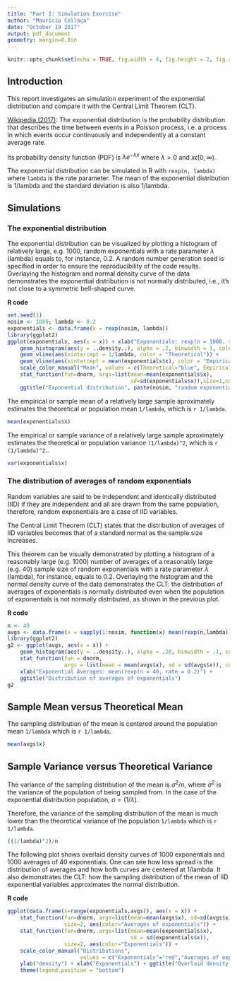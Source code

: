 ```yaml
---
title: "Part I: Simulation Exercise"
author: "Maurício Collaça"
date: "October 19 2017"
output: pdf_document
geometry: margin=0.8in
---
```


```r
knitr::opts_chunk$set(echo = TRUE, fig.width = 4, fig.height = 2, fig.align = "center")
```
## Introduction

This report investigates an simulation experiment of the exponential distribution and compare it with the Central Limit Theorem (CLT).

[Wikipedia (2017)](https://en.wikipedia.org/wiki/Exponential_distribution): The exponential distribution is the probability distribution that describes the time between events in a Poisson process, i.e. a process in which events occur continuously and independently at a constant average rate.

Its probability density function (PDF) is $\lambda e ^{-\lambda x}$ where $\lambda > 0$ and $x \epsilon [0, \infty)$.

The exponential distribution can be simulated in R with `rexp(n, lambda)` where `lambda` is the rate parameter. The mean of the exponential distribution is 1/lambda and the standard deviation is also 1/lambda.

## Simulations

### The exponential distribution

The exponential distribution can be visualized by plotting a histogram of relatively large, e.g. 1000, random exponentials with a rate parameter $\lambda$ (lambda) equals to, for instance, 0.2. A random number generation seed is specified in order to ensure the reproducibility of the code results.  Overlaying the histogram and normal density curve of the data demonstrates the exponential distribution is not normally distributed, i.e., it's not close to a symmetric bell-shaped curve.

**R code**
```r
set.seed(1)
nosim <- 1000; lambda <- 0.2
exponentials <- data.frame(x = rexp(nosim, lambda))
library(ggplot2)
ggplot(exponentials, aes(x = x)) + xlab("Exponentials: rexp(n = 1000, rate = 0.2)") +
    geom_histogram(aes(y = ..density..), alpha = .2, binwidth = 1, color = "black") +
    geom_vline(aes(xintercept = 1/lambda, color = "Theoretical")) +
    geom_vline(aes(xintercept = mean(exponentials$x), color = "Empirical")) +
    scale_color_manual("Mean", values = c(Theoretical="blue", Empirical="red")) +
    stat_function(fun=dnorm, args=list(mean=mean(exponentials$x),
                                       sd=sd(exponentials$x)),size=1,color="red") +
    ggtitle("Exponential distribution", paste(nosim, "random exponentials at rate", lambda))
```

The empirical or sample mean of a relatively large sample aproximately estimates the theoretical or population mean `1/lambda`, which is `r 1/lambda`.
```r
mean(exponentials$x)
```

The empirical or sample variance of a relatively large sample aproximately estimates the theoretical or population variance `(1/lambda)^2`, which is `r (1/lambda)^2`..
```r
var(exponentials$x)
```

### The distribution of averages of random exponentials

Random variables are said to be independent and identically distributed (IID) if they are independent and all are drawn from the same population, therefore, random exponentials are a case of IID variables.

The Central Limit Theorem (CLT) states that the distribution of averages of IID variables becomes that of a standard normal as the sample size increases.

This theorem can be visually demonstrated by plotting a histogram of a reasonably large (e.g. 1000) number of averages of a reasonably large (e.g. 40) sample size of random exponentials with a rate parameter $\lambda$ (lambda), for instance, equals to 0.2. Overlaying the histogram and the normal density curve of the data demonstrates the CLT: the  distribution of averages of exponentials is normally distributed even when the population of exponentials is not normally distributed, as shown in the previous plot.

**R code**
```r
n <- 40
avgs <- data.frame(x = sapply(1:nosim, function(x) mean(rexp(n,lambda))))
library(ggplot2)
g2 <- ggplot(avgs, aes(x = x)) +
    geom_histogram(aes(y = ..density..), alpha = .20, binwidth = .1, color = "black") +
    stat_function(fun = dnorm,
                  args = list(mean = mean(avgs$x), sd = sd(avgs$x)), color = "red", size = 1) +
    xlab("Exponential Averages: mean(rexp(n = 40, rate = 0.2)") +
    ggtitle("Distribution of averages of exponentials")
g2
```

## Sample Mean versus Theoretical Mean

The sampling distribution of the mean is centered around the population mean `1/lambda` which is `r 1/lambda`.

```r
mean(avgs$x)
```

## Sample Variance versus Theoretical Variance

The variance of the sampling distribution of the mean is $\sigma^2/n$, where $\sigma^2$ is the variance of the population of being sampled from.  In the case of the exponential distribution population, $\sigma = (1/\lambda)$.

Therefore, the variance of the sampling distribution of the mean is much lower than the theoretical variance of the population `1/lambda` which is `r 1/lambda`.

```r
((1/lambda)^2)/n
```

The following plot shows overlaid density curves of 1000 exponentials and 1000 averages of 40 exponentials.  One can see how less spread is the distribution of averages and how both curves are centered at 1/lambda. It also demonstrates the CLT: how the sampling distribution of the mean of IID exponential variables approximates the normal distribution. 

**R code**
```r
ggplot(data.frame(x=range(exponentials,avgs)), aes(x = x)) +
    stat_function(fun=dnorm, args=list(mean=mean(avgs$x), sd=sd(avgs$x)),
                  size=2, aes(color="Averages of exponentials")) +
    stat_function(fun=dnorm, args=list(mean=mean(exponentials$x),
                                       sd = sd(exponentials$x)),
                  size=2, aes(color="Exponentials")) +
    scale_color_manual("Distributions",
                       values = c("Exponentials"="red","Averages of exponentials"="blue")) + 
    ylab("density") + xlab("Exponentials") + ggtitle("Overlaid density curves") +
    theme(legend.position = "bottom")
```

